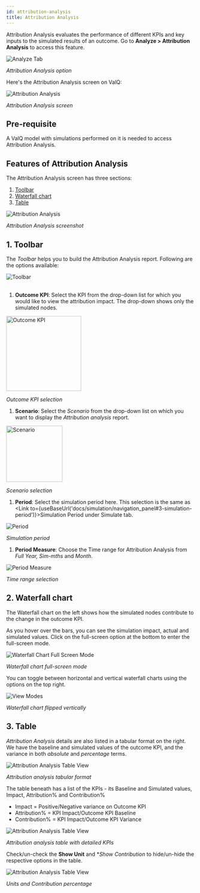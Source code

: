 ```yaml
---
id: attribution-analysis
title: Attribution Analysis
---
```



Attribution Analysis evaluates the performance of different KPIs and key inputs to the simulated results of an outcome.
Go to **Analyze > Attribution Analysis** to access this feature.

<div style={{ textAlign: "center" }}>
  <Zoom>
    <img
      alt="Analyze Tab"
      src={useBaseUrl("/doc-images/analyze/attr-analysis-tab.png")}
    />
  </Zoom>
</div>

*Attribution Analysis option*

Here's the Attribution Analysis screen on ValQ:

<div style={{ textAlign: "center" }}>
  <Zoom>
    <img
      alt="Attribution Analysis"
      src={useBaseUrl("/doc-images/analyze/aaa-2-attr.png")}
    />
  </Zoom>
</div>

*Attribution Analysis screen*

## Pre-requisite

A ValQ model with simulations performed on it is needed to access Attribution Analysis.

## Features of Attribution Analysis

The Attribution Analysis screen has three sections:

1. [Toolbar](#1-toolbar)
1. [Waterfall chart](#2-waterfall-chart)
1. [Table](#3-table)

<div style={{ textAlign: "center" }}>
  <Zoom>
    <img
      alt="Attribution Analysis"
      src={useBaseUrl("/doc-images/analyze/aaa-14-attr.png")}
    />
  </Zoom>
</div>

_Attribution Analysis screenshot_

## 1. Toolbar

The *Toolbar* helps you to build the Attribution Analysis report. Following are the options available:

<div style={{ textAlign: "center" }}>
  <Zoom>
    <img alt="Toolbar" src={useBaseUrl("/doc-images/analyze/toolbar.png")} />
  </Zoom>
</div> <br />

1. **Outcome KPI**: Select the KPI from the drop-down list for which you would like to view the attribution impact. The drop-down shows only the simulated nodes.

 <div style={{ textAlign: "center" }}>
  <Zoom>
    <img
      alt="Outcome KPI"
      src={useBaseUrl("/doc-images/analyze/outcome-kpi.png")}
      height="200"
    />
  </Zoom>
 </div>

 *Outcome KPI selection*

1. **Scenario**: Select the *Scenario* from the drop-down list on which you want to display the *Attribution analysis* report.

 <div style={{ textAlign: "center" }}>
  <Zoom>
    <img
      alt="Scenario"
      src={useBaseUrl("/doc-images/analyze/scenario-select.png")}
      height="150"
    />
  </Zoom>
 </div>

 *Scenario selection*

1. **Period**: Select the simulation period here. This selection is the same as <Link to={useBaseUrl('docs/simulation/navigation_panel#3-simulation-period')}>Simulation Period</Link> under Simulate tab.

 <div style={{ textAlign: "center" }}>
  <Zoom>
    <img alt="Period" src={useBaseUrl("/doc-images/analyze/aaa-12-attr.png")} />
  </Zoom>
 </div>

 *Simulation period*

1. **Period Measure**: Choose the Time range for Attribution Analysis from *Full Year, Sim-mths* and *Month*.

 <div style={{ textAlign: "center" }}>
  <Zoom>
    <img
      alt="Period Measure"
      src={useBaseUrl("/doc-images/analyze/aaa-13-attr.png")}
    />
  </Zoom>
 </div>

 *Time range selection*

## 2. Waterfall chart

The Waterfall chart on the left shows how the simulated nodes contribute to the change in the outcome KPI.

As you hover over the bars, you can see the simulation impact, actual and
  simulated values. Click on the full-screen option at the bottom to enter the
  full-screen mode.

<div style={{ textAlign: "center" }}>
  <Zoom>
    <img
      alt="Waterfall Chart Full Screen Mode"
      src={useBaseUrl("/doc-images/analyze/aaa-4-attr.png")}
    />
  </Zoom>
</div>

*Waterfall chart full-screen mode*

You can toggle between horizontal and vertical waterfall charts using the options on the top right.

<div style={{ textAlign: "center" }}>
  <Zoom>
    <img
      alt="View Modes"
      src={useBaseUrl("/doc-images/analyze/aaa-5-attr.png")}
    />
  </Zoom>
</div>

*Waterfall chart flipped vertically*

## 3. Table

*Attribution Analysis* details are also listed in a tabular format on the right. 
We have the baseline and simulated values of the outcome KPI, and the variance in both *absolute* and *percentage* terms.

<div style={{ textAlign: "center" }}>
  <Zoom>
    <img
      alt="Attribution Analysis Table View"
      src={useBaseUrl("/doc-images/analyze/aaa-6-attr.png")}
    />
  </Zoom>
</div>

*Attribution analysis tabular format*

The table beneath has a list of the KPIs - its Baseline and Simulated values, Impact, Attribution% and Contribution%

- Impact = Positive/Negative variance on Outcome KPI
- Attribution% = KPI Impact/Outcome KPI Baseline
- Contribution% = KPI Impact/Outcome KPI Variance

<div style={{ textAlign: "center" }}>
  <Zoom>
    <img
      alt="Attribution Analysis Table View"
      src={useBaseUrl("/doc-images/analyze/aaa-7-attr.png")}
    />
  </Zoom>
</div>

*Attribution analysis table with detailed KPIs*

Check/un-check the **Show Unit** and **Show Contribution* to hide/un-hide the respective options in the table.

<div style={{ textAlign: "center" }}>
  <Zoom>
    <img
      alt="Attribution Analysis Table View"
      src={useBaseUrl("/doc-images/analyze/aaa-8-attr.png")}
    />
  </Zoom>
</div>

*Units and Contribution percentage*
